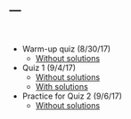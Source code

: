 ---
---

<br>

* Warm-up quiz (8/30/17)
    + [Without solutions](warmup.pdf)
* Quiz 1 (9/4/17)
    + [Without solutions](quiz1.pdf)
    + [With solutions](quiz1soln.pdf)
* Practice for Quiz 2 (9/6/17)
    + [Without solutions](practice2.pdf)
